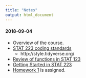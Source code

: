 ```yaml
---
title: "Notes"
output: html_document
---
```


#### 2018-09-04

+ Overview of the course.
+ [STAT 223 coding standards](coding-standards.txt)
  + http://style.tidyverse.org/
+ [Review of functions in STAT 123](l01_functions.html)
+ [Getting Started in STAT 223](setup.html)
+ [Homework 1](hw1.html) is assigned.

